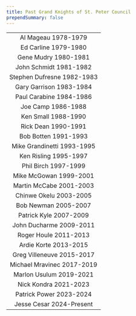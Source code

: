 ```yaml
---
title: Past Grand Knights of St. Peter Council
prependSummary: false
---
```



|                            |
| :------------------------: |
|    Al Mageau 1978-1979     |
|    Ed Carline 1979-1980    |
|    Gene Mudry 1980-1981    |
|   John Schmidt 1981-1982   |
| Stephen Dufresne 1982-1983 |
|  Gary Garrison 1983-1984   |
|  Paul Carabine 1984-1986   |
|     Joe Camp 1986-1988     |
|    Ken Small 1988-1990     |
|    Rick Dean 1990-1991     |
|    Bob Botten 1991-1993    |
| Mike Grandinetti 1993-1995 |
|   Ken Risling 1995-1997    |
|    Phil Birch 1997-1999    |
|   Mike McGowan 1999-2001   |
|  Martin McCabe 2001-2003   |
|   Chinwe Okelu 2003-2005   |
|  Bob Newman 2005-2007    |
| Patrick Kyle 2007-2009   |
| John Ducharme 2009-2011   |
| Roger Houle 2011-2013    |
| Ardie Korte 2013-2015    |
| Greg Villeneuve 2015-2017  |
| Michael Mravinec 2017-2019 |
| Marlon Usulum 2019-2021   |
| Nick Kondra 2021-2023 |
| Patrick Power 2023-2024 |
| Jesse Cesar 2024-Present |
